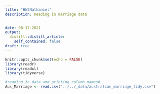 ```yaml
---
title: "HW3Nathaniel"
description: Reading in marriage data
  

date: 08-17-2021
output:
  distill::distill_article:
    self_contained: false
draft: true
---
```



```r
knitr::opts_chunk$set(echo = FALSE)
library(readr)
library(readxl)
library(tidyverse)
```



```r
#reading in data and printing column names#
Aus_Marriage <- read.csv("../../_data/australian_marriage_tidy.csv")

```

